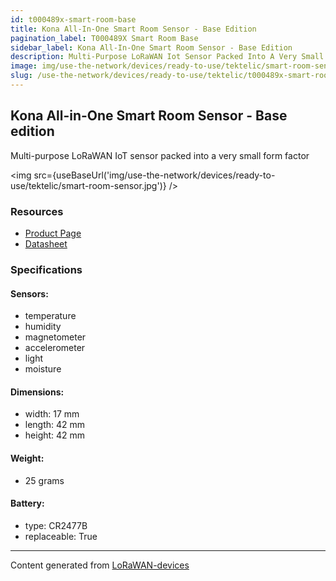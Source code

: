 ```yaml
---
id: t000489x-smart-room-base
title: Kona All-In-One Smart Room Sensor - Base Edition
pagination_label: T000489X Smart Room Base
sidebar_label: Kona All-In-One Smart Room Sensor - Base Edition
description: Multi-Purpose LoRaWAN Iot Sensor Packed Into A Very Small Form Factor
image: img/use-the-network/devices/ready-to-use/tektelic/smart-room-sensor.jpg
slug: /use-the-network/devices/ready-to-use/tektelic/t000489x-smart-room-base
---
```



## Kona All-in-One Smart Room Sensor - Base edition

Multi-purpose LoRaWAN IoT sensor packed into a very small form factor

<img src={useBaseUrl('img/use-the-network/devices/ready-to-use/tektelic/smart-room-sensor.jpg')} />

### Resources

- [Product Page](https://tektelic.com/catalog/smart-room-lorawan-sensor-base)
- [Datasheet](https://tektelic.com/public/uploads/Brochures/Smart%20Room%20Sensor.pdf)

### Specifications

#### Sensors:

- temperature
- humidity
- magnetometer
- accelerometer
- light
- moisture

#### Dimensions:

- width: 17 mm
- length: 42 mm
- height: 42 mm

#### Weight:

- 25 grams

#### Battery:

- type: CR2477B
- replaceable: True

---

Content generated from [LoRaWAN-devices](https://github.com/TheThingsNetwork/lorawan-devices)
